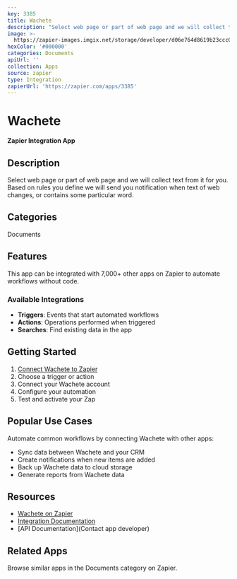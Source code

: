 ```yaml
---
key: 3385
title: Wachete
description: "Select web page or part of web page and we will collect text from it for you.\r\nBased on rules you define we will send you notification when text of web changes, or contains some particular word."
image: >-
  https://zapier-images.imgix.net/storage/developer/d06e764d8619b23ccc078082e66b206d.png?auto=format%2Ccompress&ixlib=python-3.0.0&q=50
hexColor: '#000000'
categories: Documents
apiUrl: ''
collection: Apps
source: zapier
type: Integration
zapierUrl: 'https://zapier.com/apps/3385'
---
```

# Wachete

**Zapier Integration App**

## Description

Select web page or part of web page and we will collect text from it for you.
Based on rules you define we will send you notification when text of web changes, or contains some particular word.

## Categories

Documents

## Features

This app can be integrated with 7,000+ other apps on Zapier to automate workflows without code.

### Available Integrations

- **Triggers**: Events that start automated workflows
- **Actions**: Operations performed when triggered
- **Searches**: Find existing data in the app

## Getting Started

1. [Connect Wachete to Zapier](https://zapier.com/apps/3385)
2. Choose a trigger or action
3. Connect your Wachete account
4. Configure your automation
5. Test and activate your Zap

## Popular Use Cases

Automate common workflows by connecting Wachete with other apps:

- Sync data between Wachete and your CRM
- Create notifications when new items are added
- Back up Wachete data to cloud storage
- Generate reports from Wachete data

## Resources

- [Wachete on Zapier](https://zapier.com/apps/3385)
- [Integration Documentation](https://zapier.com/apps/3385/integrations)
- [API Documentation](Contact app developer)

## Related Apps

Browse similar apps in the Documents category on Zapier.

